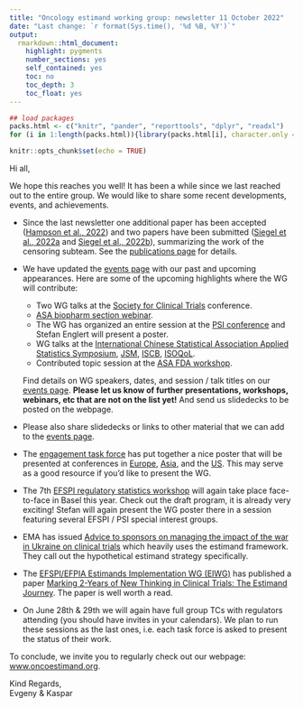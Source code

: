```yaml
---
title: "Oncology estimand working group: newsletter 11 October 2022"
date: "Last change: `r format(Sys.time(), '%d %B, %Y')`"
output: 
  rmarkdown::html_document:
    highlight: pygments
    number_sections: yes
    self_contained: yes
    toc: no
    toc_depth: 3
    toc_float: yes
---
```


```r
## load packages
packs.html <- c("knitr", "pander", "reporttools", "dplyr", "readxl")
for (i in 1:length(packs.html)){library(packs.html[i], character.only = TRUE)}

knitr::opts_chunk$set(echo = TRUE)
```

Hi all,

We hope this reaches you well! It has been a while since we last reached out to the entire group. We would like to share some recent developments, events, and achievements.

- Since the last newsletter one additional paper has been accepted ([Hampson et al., 2022](https://doi.org/10.1080/19466315.2021.1883473)) and two papers have been submitted ([Siegel et al., 2022a](https://arxiv.org/abs/2203.01781) and [Siegel et al., 2022b](https://arxiv.org/abs/2203.02182)), summarizing the work of the censoring subteam. See the [publications page](https://oncoestimand.github.io/oncowg_webpage/docs/publications.html) for details.
- We have updated the [events page](https://oncoestimand.github.io/oncowg_webpage/docs/events.html) with our past and upcoming appearances. Here are some of the upcoming highlights where the WG will contribute:
  - Two WG talks at the [Society for Clinical Trials](https://www.sctweb.org/meeting/) conference.
  - [ASA biopharm section webinar](https://www.eventbrite.com/e/logic-respecting-efficacy-estimands-to-logic-ensuring-analysis-principle-tickets-336986344227).
  - The WG has organized an entire session at the [PSI conference](https://psiweb.org/conferences/about-the-conference) and Stefan Englert will present a poster.
  - WG talks at the [International Chinese Statistical Association Applied Statistics Symposium](https://symposium2022.icsa.org/), [JSM](https://ww2.amstat.org/meetings/jsm/2022/), [ISCB](https://www.iscb.info/iscb-annual-conference/), [ISOQoL](https://www.isoqol.org/events/29th-annual-conference/).
  - Contributed topic session at the [ASA FDA workshop](https://ww2.amstat.org/meetings/biop/2022/).

  Find details on WG speakers, dates, and session / talk titles on our [events page](https://oncoestimand.github.io/oncowg_webpage/docs/events.html). **Please let us know of further presentations, workshops, webinars, etc that are not on the list yet!** And send us slidedecks to be posted on the webpage.

- Please also share slidedecks or links to other material that we can add to the [events page](https://oncoestimand.github.io/oncowg_webpage/docs/events.html).
- The [engagement task force](https://oncoestimand.github.io/oncowg_webpage/docs/taskforces.html#1_Estimands_engagement) has put together a nice poster that will be presented at conferences in [Europe](https://oncoestimand.github.io/oncowg_webpage/docs/talks/20220612_OncoEstimand-Poster-PSI-Final.pdf), [Asia](https://oncoestimand.github.io/oncowg_webpage/docs/talks/20220721_OncoEstimand-Poster-China-Final.pdf), and the [US](https://oncoestimand.github.io/oncowg_webpage/docs/talks/20220920_OncoEstimand-Poster-BIOP-Final.pdf). This may serve as a good resource if you'd like to present the WG.
- The 7th [EFSPI regulatory statistics workshop](https://efspi.org/Documents/Events/Events%202021/7th%20Reg.pdf) will again take place face-to-face in Basel this year. Check out the draft program, it is already very exciting! Stefan will again present the WG poster there in a session featuring several EFSPI / PSI special interest groups.
- EMA has issued [Advice to sponsors on managing the impact of the war in Ukraine on clinical trials](https://www.ema.europa.eu/en/news/advice-sponsors-managing-impact-war-ukraine-clinical-trials) which heavily uses the estimand framework. They call out the hypothetical estimand strategy specifically. 
- The [EFSPI/EFPIA Estimands Implementation WG (EIWG)](https://www.efspi.org/EFSPI/Working_Groups/EFSPI_EFPIA_EIWG.aspx) has published a paper [Marking 2-Years of New Thinking in Clinical Trials: The Estimand Journey](https://link.springer.com/article/10.1007/s43441-022-00402-3). The paper is well worth a read.
- On June 28th & 29th we will again have full group TCs with regulators attending (you should have invites in your calendars). We plan to run these sessions as the last ones, i.e. each task force is asked to present the status of their work.

To conclude, we invite you to regularly check out our webpage: [www.oncoestimand.org](http://www.oncoestimand.org).

Kind Regards,<br>
Evgeny & Kaspar
